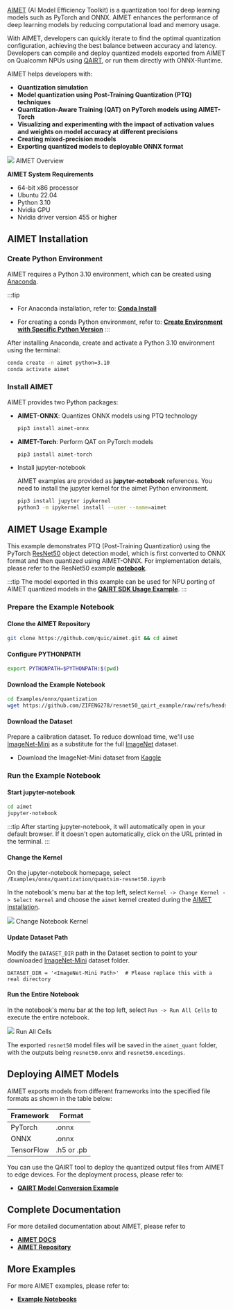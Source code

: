 [AIMET](https://github.com/quic/aimet) (AI Model Efficiency Toolkit) is a quantization tool for deep learning models such as PyTorch and ONNX. AIMET enhances the performance of deep learning models by reducing computational load and memory usage.

With AIMET, developers can quickly iterate to find the optimal quantization configuration, achieving the best balance between accuracy and latency. Developers can compile and deploy quantized models exported from AIMET on Qualcomm NPUs using [QAIRT](./qairt-usage), or run them directly with ONNX-Runtime.

AIMET helps developers with:

- **Quantization simulation**
- **Model quantization using Post-Training Quantization (PTQ) techniques**
- **Quantization-Aware Training (QAT) on PyTorch models using AIMET-Torch**
- **Visualizing and experimenting with the impact of activation values and weights on model accuracy at different precisions**
- **Creating mixed-precision models**
- **Exporting quantized models to deployable ONNX format**

<div style={{ textAlign: "center" }}>
  <img src="/en/img/dragon/q6a/aimet_overview.webp" style={{ width: "100%" }} />
  AIMET Overview
</div>

**AIMET System Requirements**

- 64-bit x86 processor
- Ubuntu 22.04
- Python 3.10
- Nvidia GPU
- Nvidia driver version 455 or higher

## AIMET Installation

### Create Python Environment

AIMET requires a Python 3.10 environment, which can be created using [Anaconda](https://www.anaconda.com/download/success).

:::tip

- For Anaconda installation, refer to: [**Conda Install**](../virtual-env/conda_install)

- For creating a conda Python environment, refer to: [**Create Environment with Specific Python Version**](../virtual-env/conda_use#create-environment-with-specific-python-version)
  :::

After installing Anaconda, create and activate a Python 3.10 environment using the terminal:

<NewCodeBlock tip="X86 Linux PC" type="PC">

```bash
conda create -n aimet python=3.10
conda activate aimet
```

</NewCodeBlock>

### Install AIMET

AIMET provides two Python packages:

- **AIMET-ONNX**: Quantizes ONNX models using PTQ technology

    <NewCodeBlock tip="X86 Linux PC" type="PC">

  ```bash
  pip3 install aimet-onnx
  ```

    </NewCodeBlock>

- **AIMET-Torch**: Perform QAT on PyTorch models

    <NewCodeBlock tip="X86 Linux PC" type="PC">

  ```bash
  pip3 install aimet-torch
  ```

    </NewCodeBlock>

- Install jupyter-notebook

  AIMET examples are provided as **jupyter-notebook** references. You need to install the jupyter kernel for the aimet Python environment.

    <NewCodeBlock tip="X86 Linux PC" type="PC">

  ```bash
  pip3 install jupyter ipykernel
  python3 -m ipykernel install --user --name=aimet
  ```

    </NewCodeBlock>

## AIMET Usage Example

This example demonstrates PTQ (Post-Training Quantization) using the PyTorch [ResNet50](https://docs.pytorch.org/vision/main/models/generated/torchvision.models.resnet50.html) object detection model, which is first converted to ONNX format and then quantized using AIMET-ONNX.
For implementation details, please refer to the ResNet50 example [**notebook**](https://github.com/ZIFENG278/resnet50_qairt_example/blob/main/notebook/quantsim-resnet50.ipynb).

:::tip
The model exported in this example can be used for NPU porting of AIMET quantized models in the [**QAIRT SDK Usage Example**](./qairt-usage#quantizing-models-with-aimet).
:::

### Prepare the Example Notebook

#### Clone the AIMET Repository

<NewCodeBlock tip="X86 Linux PC" type="PC">

```bash
git clone https://github.com/quic/aimet.git && cd aimet
```

</NewCodeBlock>

#### Configure PYTHONPATH

<NewCodeBlock tip="X86 Linux PC" type="PC">

```bash
export PYTHONPATH=$PYTHONPATH:$(pwd)
```

</NewCodeBlock>

#### Download the Example Notebook

<NewCodeBlock tip="X86 Linux PC" type="PC">

```bash
cd Examples/onnx/quantization
wget https://github.com/ZIFENG278/resnet50_qairt_example/raw/refs/heads/main/notebook/quantsim-resnet50.ipynb
```

</NewCodeBlock>

#### Download the Dataset

Prepare a calibration dataset. To reduce download time, we'll use [ImageNet-Mini](https://www.kaggle.com/datasets/ifigotin/imagenetmini-1000) as a substitute for the full [ImageNet](https://image-net.org/download.php) dataset.

- Download the ImageNet-Mini dataset from [Kaggle](https://www.kaggle.com/datasets/ifigotin/imagenetmini-1000)

### Run the Example Notebook

#### Start jupyter-notebook

<NewCodeBlock tip="X86 Linux PC" type="PC">

```bash
cd aimet
jupyter-notebook
```

</NewCodeBlock>

:::tip
After starting jupyter-notebook, it will automatically open in your default browser. If it doesn't open automatically, click on the URL printed in the terminal.
:::

#### Change the Kernel

On the jupyter-notebook homepage, select `/Examples/onnx/quantization/quantsim-resnet50.ipynb`

In the notebook's menu bar at the top left, select `Kernel -> Change Kernel -> Select Kernel` and choose the `aimet` kernel created during the [AIMET installation](#aimet-installation).

<div style={{ textAlign: "center" }}>
  <img
    src="/en/img/dragon/q6a/notebook_kernel.webp"
    style={{ width: "100%" }}
  />
  Change Notebook Kernel
</div>

#### Update Dataset Path

Modify the `DATASET_DIR` path in the Dataset section to point to your downloaded [ImageNet-Mini](https://www.kaggle.com/datasets/ifigotin/imagenetmini-1000) dataset folder.

```vim
DATASET_DIR = '<ImageNet-Mini Path>'  # Please replace this with a real directory
```

#### Run the Entire Notebook

In the notebook's menu bar at the top left, select `Run -> Run All Cells` to execute the entire notebook.

<div style={{ textAlign: "center" }}>
  <img src="/en/img/dragon/q6a/run_notebook.webp" style={{ width: "100%" }} />
  Run All Cells
</div>

The exported `resnet50` model files will be saved in the `aimet_quant` folder, with the outputs being `resnet50.onnx` and `resnet50.encodings`.

## Deploying AIMET Models

AIMET exports models from different frameworks into the specified file formats as shown in the table below:

| Framework  | Format     |
| ---------- | ---------- |
| PyTorch    | .onnx      |
| ONNX       | .onnx      |
| TensorFlow | .h5 or .pb |

You can use the QAIRT tool to deploy the quantized output files from AIMET to edge devices. For the deployment process, please refer to:

- [**QAIRT Model Conversion Example**](qairt-usage#model-conversion-example)

## Complete Documentation

For more detailed documentation about AIMET, please refer to

- [**AIMET DOCS**](https://quic.github.io/aimet-pages/releases/latest/index.html#)
- [**AIMET Repository**](https://github.com/quic/aimet)

## More Examples

For more AIMET examples, please refer to:

- [**Example Notebooks**](https://quic.github.io/aimet-pages/releases/latest/tutorials/notebooks.html#)
